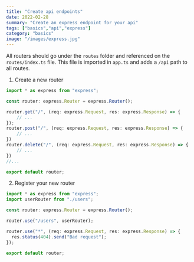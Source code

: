 ```yaml
---
title: "Create api endpoints"
date: 2022-02-28
summary: "Create an express endpoint for your api"
tags: ["basics","api","express"]
category: "basics"
image: "/images/express.jpg"
---
```


All routers should go under the `routes` folder and referenced on the `routes/index.ts` file. This file is imported in `app.ts` and adds a `/api` path to all routes. 

1. Create a new router

```ts:routes/users.ts
import * as express from "express";

const router: express.Router = express.Router();

router.get("/", (req: express.Request, res: express.Response) => {
    // ...
});
router.post("/", (req: express.Request, res: express.Response) => {
    // ...
})
router.delete("/", (req: express.Request, res: express.Response) => {
    // ...
})
//...

export default router;
```

2. Register your new router

```ts:routes/index.ts {2,6}
import * as express from "express";
import userRouter from "./users";

const router: express.Router = express.Router();

router.use("/users", userRouter);

router.use("*", (req: express.Request, res: express.Response) => {
  res.status(404).send("Bad request");
});

export default router;
```
